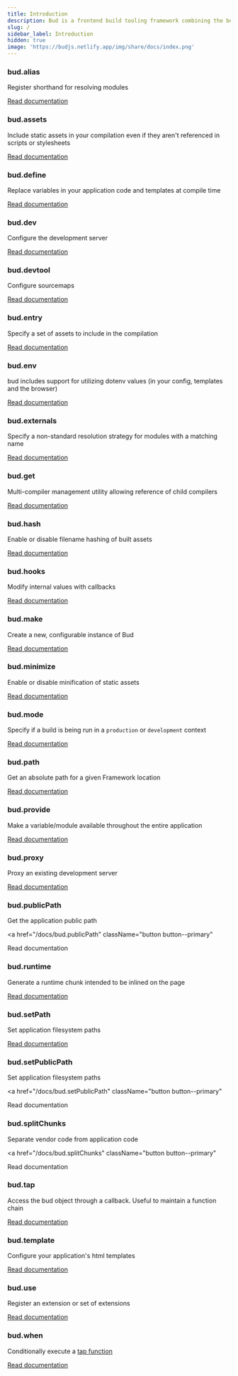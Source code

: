 ```yaml
---
title: Introduction
description: Bud is a frontend build tooling framework combining the best parts of Symfony Encore and Laravel Mix
slug: /
sidebar_label: Introduction
hidden: true
image: 'https://budjs.netlify.app/img/share/docs/index.png'
---
```


### bud.alias

Register shorthand for resolving modules

<a href="/docs/bud.alias" className="button button--primary">
  Read documentation
</a>

### bud.assets

Include static assets in your compilation even if they aren't referenced in scripts or stylesheets

<a href="/docs/bud.assets" className="button button--primary">
  Read documentation
</a>

### bud.define

Replace variables in your application code and templates at compile time

<a href="/docs/bud.define" className="button button--primary">
  Read documentation
</a>

### bud.dev

Configure the development server

<a href="/docs/bud.dev" className="button button--primary">
  Read documentation
</a>

### bud.devtool

Configure sourcemaps

<a href="/docs/bud.devtool" className="button button--primary">
  Read documentation
</a>

### bud.entry

Specify a set of assets to include in the compilation

<a href="/docs/bud.entry" className="button button--primary">
  Read documentation
</a>

### bud.env

bud includes support for utilizing dotenv values (in your config, templates and the browser)

<a href="/docs/bud.entry" className="button button--primary">
  Read documentation
</a>

### bud.externals

Specify a non-standard resolution strategy for modules with a matching name

<a href="/docs/bud.externals" className="button button--primary">
  Read documentation
</a>

### bud.get

Multi-compiler management utility allowing reference of child compilers

<a href="/docs/bud.get" className="button button--primary">
  Read documentation
</a>

### bud.hash

Enable or disable filename hashing of built assets

<a href="/docs/bud.hash" className="button button--primary">
  Read documentation
</a>

### bud.hooks

Modify internal values with callbacks

<a href="/docs/bud.hooks/" className="button button--primary">
  Read documentation
</a>

### bud.make

Create a new, configurable instance of Bud

<a href="/docs/bud.make" className="button button--primary">
  Read documentation
</a>

### bud.minimize

Enable or disable minification of static assets

<a href="/docs/bud.minimize" className="button button--primary">
  Read documentation
</a>

### bud.mode

Specify if a build is being run in a `production` or `development` context

<a href="/docs/bud.mode" className="button button--primary">
  Read documentation
</a>

### bud.path

Get an absolute path for a given Framework location

<a href="/docs/bud.path" className="button button--primary">
  Read documentation
</a>

### bud.provide

Make a variable/module available throughout the entire application

<a href="/docs/bud.provide" className="button button--primary">
  Read documentation
</a>

### bud.proxy

Proxy an existing development server

<a href="/docs/bud.proxy" className="button button--primary">
  Read documentation
</a>

### bud.publicPath

Get the application public path

<a
  href="/docs/bud.publicPath"
  className="button button--primary"
>
  Read documentation
</a>

### bud.runtime

Generate a runtime chunk intended to be inlined on the page

<a href="/docs/bud.runtime" className="button button--primary">
  Read documentation
</a>

### bud.setPath

Set application filesystem paths

<a href="/docs/bud.setPath" className="button button--primary">
  Read documentation
</a>

### bud.setPublicPath

Set application filesystem paths

<a
  href="/docs/bud.setPublicPath"
  className="button button--primary"
>
  Read documentation
</a>

### bud.splitChunks

Separate vendor code from application code

<a
  href="/docs/bud.splitChunks"
  className="button button--primary"
>
  Read documentation
</a>

### bud.tap

Access the bud object through a callback. Useful to maintain a function chain

<a href="/docs/bud.tap" className="button button--primary">
  Read documentation
</a>

### bud.template

Configure your application's html templates

<a href="/docs/bud.template" className="button button--primary">
  Read documentation
</a>

### bud.use

Register an extension or set of extensions

<a href="/docs/bud.use" className="button button--primary">
  Read documentation
</a>

### bud.when

Conditionally execute a [tap function](/docs/bud.tap)

<a href="/docs/bud.when" className="button button--primary">
  Read documentation
</a>
